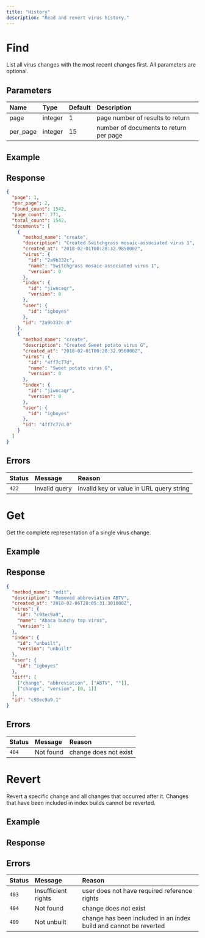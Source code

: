 ```yaml
---
title: "History"
description: "Read and revert virus history."
---
```


# Find

List all virus changes with the most recent changes first. All parameters are optional.

<Endpoint method="GET" path="/api/history" />

## Parameters

| Name     | Type    | Default | Description                            |
| :------- | :------ | :------ | :------------------------------------- |
| page     | integer | 1       | page number of results to return       |
| per_page | integer | 15      | number of documents to return per page |

## Example

<Request method="GET" method="/api/history?page=1&per_page=2" />

## Response

<Response status="200 OK">

```json
{
  "page": 1,
  "per_page": 2,
  "found_count": 1542,
  "page_count": 771,
  "total_count": 1542,
  "documents": [
    {
      "method_name": "create",
      "description": "Created Switchgrass mosaic-associated virus 1",
      "created_at": "2018-02-01T00:28:32.985000Z",
      "virus": {
        "id": "2a9b332c",
        "name": "Switchgrass mosaic-associated virus 1",
        "version": 0
      },
      "index": {
        "id": "jiwncaqr",
        "version": 0
      },
      "user": {
        "id": "igboyes"
      },
      "id": "2a9b332c.0"
    },
    {
      "method_name": "create",
      "description": "Created Sweet potato virus G",
      "created_at": "2018-02-01T00:28:32.950000Z",
      "virus": {
        "id": "4ff7c77d",
        "name": "Sweet potato virus G",
        "version": 0
      },
      "index": {
        "id": "jiwncaqr",
        "version": 0
      },
      "user": {
        "id": "igboyes"
      },
      "id": "4ff7c77d.0"
    }
  ]
}
```

</Response>

## Errors

| Status | Message       | Reason                                   |
| :----- | :------------ | :--------------------------------------- |
| `422`  | Invalid query | invalid key or value in URL query string |

# Get

Get the complete representation of a single virus change.

<Endpoint method="GET" path="/api/history/:id" />

## Example

<Request method="GET" path="/api/history/c93ec9a9.1" />

## Response

<Response status="200 OK">

```json
{
  "method_name": "edit",
  "description": "Removed abbreviation ABTV",
  "created_at": "2018-02-06T20:05:31.301000Z",
  "virus": {
    "id": "c93ec9a9",
    "name": "Abaca bunchy top virus",
    "version": 1
  },
  "index": {
    "id": "unbuilt",
    "version": "unbuilt"
  },
  "user": {
    "id": "igboyes"
  },
  "diff": [
    ["change", "abbreviation", ["ABTV", ""]],
    ["change", "version", [0, 1]]
  ],
  "id": "c93ec9a9.1"
}
```

</Response>

## Errors

| Status | Message   | Reason                |
| :----- | :-------- | :-------------------- |
| `404`  | Not found | change does not exist |

# Revert

<Permission name="modify_otu" resource="reference" />

Revert a specific change and all changes that occurred after it. Changes that have been included in index builds cannot be reverted.

<Endpoint method="DELETE" path="/api/history/:id" />

## Example

<Request method="DELETE" path="/api/history/c93ec9a9.1" />

## Response

<Response status="204 No Content" />

## Errors

| Status | Message             | Reason                                                            |
| :----- | :------------------ | :---------------------------------------------------------------- |
| `403`  | Insufficient rights | user does not have required reference rights                      |
| `404`  | Not found           | change does not exist                                             |
| `409`  | Not unbuilt         | change has been included in an index build and cannot be reverted |